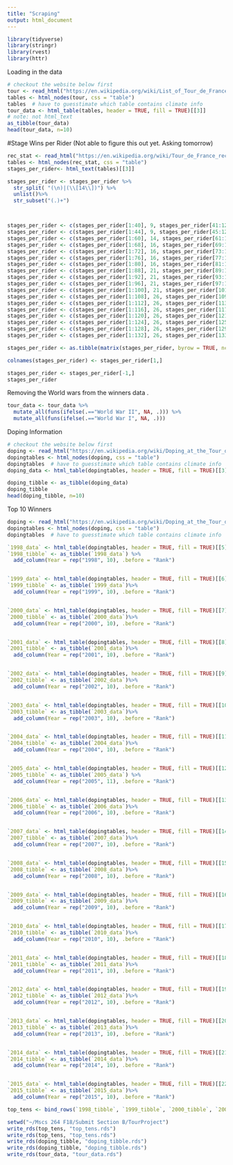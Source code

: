 ```yaml
---
title: "Scraping"
output: html_document
---
```

```r
library(tidyverse)
library(stringr)
library(rvest)
library(httr)
```

Loading in the data

```r
# checkout the website below first
tour <- read_html("https://en.wikipedia.org/wiki/List_of_Tour_de_France_general_classification_winners")
tables <- html_nodes(tour, css = "table") 
tables  # have to guesstimate which table contains climate info
tour_data <- html_table(tables, header = TRUE, fill = TRUE)[[3]]    
# note: not html_text
as_tibble(tour_data)
head(tour_data, n=10)
```


#Stage Wins per Rider
(Not able to figure this out yet. Asking tomorrow)

```r
rec_stat <- read_html("https://en.wikipedia.org/wiki/Tour_de_France_records_and_statistics#Stage_wins_per_rider")
tables <- html_nodes(rec_stat, css = "table") 
stages_per_rider<- html_text(tables)[[3]]

stages_per_rider <- stages_per_rider %>%
  str_split( "(\n)|(\\[14\\])") %>%
  unlist()%>%
  str_subset("(.)+")



stages_per_rider <- c(stages_per_rider[1:40], 9, stages_per_rider[41:121])
stages_per_rider <- c(stages_per_rider[1:44], 9, stages_per_rider[45:122])
stages_per_rider <- c(stages_per_rider[1:60], 14, stages_per_rider[61:123])
stages_per_rider <- c(stages_per_rider[1:68], 16, stages_per_rider[69:124])
stages_per_rider <- c(stages_per_rider[1:72], 16, stages_per_rider[73:125])
stages_per_rider <- c(stages_per_rider[1:76], 16, stages_per_rider[77:126])
stages_per_rider <- c(stages_per_rider[1:80], 16, stages_per_rider[81:127])
stages_per_rider <- c(stages_per_rider[1:88], 21, stages_per_rider[89:128])
stages_per_rider <- c(stages_per_rider[1:92], 21, stages_per_rider[93:129])
stages_per_rider <- c(stages_per_rider[1:96], 21, stages_per_rider[97:130])
stages_per_rider <- c(stages_per_rider[1:100], 21, stages_per_rider[101:128])
stages_per_rider <- c(stages_per_rider[1:108], 26, stages_per_rider[109:129])
stages_per_rider <- c(stages_per_rider[1:112], 26, stages_per_rider[113:130])
stages_per_rider <- c(stages_per_rider[1:116], 26, stages_per_rider[117:131])
stages_per_rider <- c(stages_per_rider[1:120], 26, stages_per_rider[121:132])
stages_per_rider <- c(stages_per_rider[1:124], 26, stages_per_rider[125:133])
stages_per_rider <- c(stages_per_rider[1:128], 26, stages_per_rider[129:134])
stages_per_rider <- c(stages_per_rider[1:132], 26, stages_per_rider[133:135])

stages_per_rider <- as.tibble(matrix(stages_per_rider, byrow = TRUE, ncol = 4))

colnames(stages_per_rider) <- stages_per_rider[1,]

stages_per_rider <- stages_per_rider[-1,]
stages_per_rider
```

Removing the World wars from the winners data .
```r
tour_data <- tour_data %>%
  mutate_all(funs(ifelse(.=="World War II", NA, .))) %>%
  mutate_all(funs(ifelse(.=="World War I", NA, .)))

```



Doping Information
```r
# checkout the website below first
doping <- read_html("https://en.wikipedia.org/wiki/Doping_at_the_Tour_de_France")
dopingtables <- html_nodes(doping, css = "table") 
dopingtables  # have to guesstimate which table contains climate info
doping_data <- html_table(dopingtables, header = TRUE, fill = TRUE)[[3]]    

doping_tibble <- as_tibble(doping_data)
doping_tibble
head(doping_tibble, n=10)
```


Top 10 Winners
```r
doping <- read_html("https://en.wikipedia.org/wiki/Doping_at_the_Tour_de_France")
dopingtables <- html_nodes(doping, css = "table") 
dopingtables  # have to guesstimate which table contains climate info

`1998_data` <- html_table(dopingtables, header = TRUE, fill = TRUE)[[5]]
`1998_tibble` <- as_tibble(`1998_data`) %>% 
  add_column(Year = rep("1998", 10), .before = "Rank")


`1999_data` <- html_table(dopingtables, header = TRUE, fill = TRUE)[[6]]
`1999_tibble` <- as_tibble(`1999_data`)%>% 
  add_column(Year = rep("1999", 10), .before = "Rank")


`2000_data` <- html_table(dopingtables, header = TRUE, fill = TRUE)[[7]]
`2000_tibble` <- as_tibble(`2000_data`)%>% 
  add_column(Year = rep("2000", 10), .before = "Rank")


`2001_data` <- html_table(dopingtables, header = TRUE, fill = TRUE)[[8]]
`2001_tibble` <- as_tibble(`2001_data`)%>% 
  add_column(Year = rep("2001", 10), .before = "Rank")


`2002_data` <- html_table(dopingtables, header = TRUE, fill = TRUE)[[9]]
`2002_tibble` <- as_tibble(`2002_data`)%>% 
  add_column(Year = rep("2002", 10), .before = "Rank")


`2003_data` <- html_table(dopingtables, header = TRUE, fill = TRUE)[[10]]
`2003_tibble` <- as_tibble(`2003_data`)%>% 
  add_column(Year = rep("2003", 10), .before = "Rank")


`2004_data` <- html_table(dopingtables, header = TRUE, fill = TRUE)[[11]]
`2004_tibble` <- as_tibble(`2004_data`)%>% 
  add_column(Year = rep("2004", 10), .before = "Rank")


`2005_data` <- html_table(dopingtables, header = TRUE, fill = TRUE)[[12]]
`2005_tibble` <- as_tibble(`2005_data`) %>% 
  add_column(Year = rep("2005", 11), .before = "Rank")


`2006_data` <- html_table(dopingtables, header = TRUE, fill = TRUE)[[13]]
`2006_tibble` <- as_tibble(`2006_data`)%>% 
  add_column(Year = rep("2006", 10), .before = "Rank")


`2007_data` <- html_table(dopingtables, header = TRUE, fill = TRUE)[[14]]
`2007_tibble` <- as_tibble(`2007_data`)%>% 
  add_column(Year = rep("2007", 10), .before = "Rank")


`2008_data` <- html_table(dopingtables, header = TRUE, fill = TRUE)[[15]]
`2008_tibble` <- as_tibble(`2008_data`)%>% 
  add_column(Year = rep("2008", 10), .before = "Rank")


`2009_data` <- html_table(dopingtables, header = TRUE, fill = TRUE)[[16]]
`2009_tibble` <- as_tibble(`2009_data`)%>% 
  add_column(Year = rep("2009", 10), .before = "Rank")


`2010_data` <- html_table(dopingtables, header = TRUE, fill = TRUE)[[17]]
`2010_tibble` <- as_tibble(`2010_data`)%>% 
  add_column(Year = rep("2010", 10), .before = "Rank")


`2011_data` <- html_table(dopingtables, header = TRUE, fill = TRUE)[[18]]
`2011_tibble` <- as_tibble(`2011_data`)%>% 
  add_column(Year = rep("2011", 10), .before = "Rank")


`2012_data` <- html_table(dopingtables, header = TRUE, fill = TRUE)[[19]]
`2012_tibble` <- as_tibble(`2012_data`)%>% 
  add_column(Year = rep("2012", 10), .before = "Rank")


`2013_data` <- html_table(dopingtables, header = TRUE, fill = TRUE)[[20]]
`2013_tibble` <- as_tibble(`2013_data`)%>% 
  add_column(Year = rep("2013", 10), .before = "Rank")


`2014_data` <- html_table(dopingtables, header = TRUE, fill = TRUE)[[21]]
`2014_tibble` <- as_tibble(`2014_data`)%>% 
  add_column(Year = rep("2014", 10), .before = "Rank")


`2015_data` <- html_table(dopingtables, header = TRUE, fill = TRUE)[[22]]
`2015_tibble` <- as_tibble(`2015_data`)%>% 
  add_column(Year = rep("2015", 10), .before = "Rank")

top_tens <- bind_rows(`1998_tibble`, `1999_tibble`, `2000_tibble`, `2001_tibble`, `2002_tibble`, `2003_tibble`, `2004_tibble`, `2005_tibble`, `2006_tibble`, `2007_tibble`, `2008_tibble`, `2009_tibble`, `2010_tibble`, `2011_tibble`, `2012_tibble`, `2013_tibble`, `2014_tibble`, `2015_tibble`)
```


```r
setwd("~/Mscs 264 F18/Submit Section B/TourProject")
write_rds(top_tens, "top_tens.rds")
write_rds(top_tens, "top_tens.rds")
write_rds(doping_tibble, "doping_tibble.rds")
write_rds(doping_tibble, "doping_tibble.rds")
write_rds(tour_data, "tour_data.rds")
```





